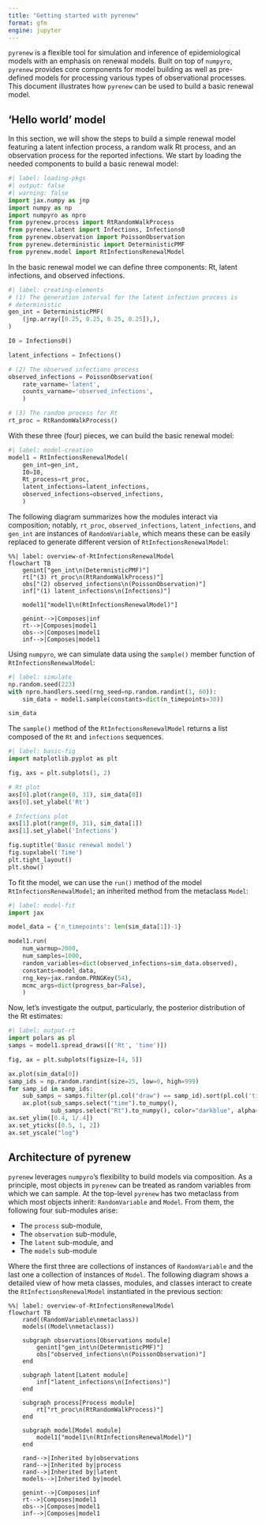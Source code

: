 ```yaml
---
title: "Getting started with pyrenew"
format: gfm
engine: jupyter
---
```


`pyrenew` is a flexible tool for simulation and inference of epidemiological models with an emphasis on renewal models. Built on top of `numpyro`, `pyrenew` provides core components for model building as well as pre-defined models for processing various types of observational processes. This document illustrates how `pyrenew` can be used to build a basic renewal model.

## 'Hello world' model

In this section, we will show the steps to build a simple renewal model featuring a latent infection process, a random walk Rt process, and an observation process for the reported infections. We start by loading the needed components to build a basic renewal model:

```python
#| label: loading-pkgs
#| output: false
#| warning: false
import jax.numpy as jnp
import numpy as np
import numpyro as npro
from pyrenew.process import RtRandomWalkProcess
from pyrenew.latent import Infections, Infections0
from pyrenew.observation import PoissonObservation
from pyrenew.deterministic import DeterministicPMF
from pyrenew.model import RtInfectionsRenewalModel
```

In the basic renewal model we can define three components: Rt, latent infections, and observed infections.

```python
#| label: creating-elements
# (1) The generation interval for the latent infection process is
# deterministic
gen_int = DeterministicPMF(
    (jnp.array([0.25, 0.25, 0.25, 0.25]),),
)

I0 = Infections0()

latent_infections = Infections()

# (2) The observed infections process
observed_infections = PoissonObservation(
    rate_varname='latent',
    counts_varname='observed_infections',
    )

# (3) The random process for Rt
rt_proc = RtRandomWalkProcess()
```

With these three (four) pieces, we can build the basic renewal model:

```python
#| label: model-creation
model1 = RtInfectionsRenewalModel(
    gen_int=gen_int,
    I0=I0,
    Rt_process=rt_proc,
    latent_infections=latent_infections,
    observed_infections=observed_infections,
    )
```

The following diagram summarizes how the modules interact via composition; notably, `rt_proc`, `observed_infections`, `latent_infections`, and `gen_int` are instances of `RandomVariable`, which means these can be easily replaced to generate different version of `RtInfectionsRenewalModel`:

```mermaid
%%| label: overview-of-RtInfectionsRenewalModel
flowchart TB
    genint["gen_int\n(DetermnisticPMF)"]
    rt["(3) rt_proc\n(RtRandomWalkProcess)"]
    obs["(2) observed_infections\n(PoissonObservation)"]
    inf["(1) latent_infections\n(Infections)"]

    model1["model1\n(RtInfectionsRenewalModel)"]

    genint-->|Composes|inf
    rt-->|Composes|model1
    obs-->|Composes|model1
    inf-->|Composes|model1
```

Using `numpyro`, we can simulate data using the `sample()` member function of `RtInfectionsRenewalModel`:

```python
#| label: simulate
np.random.seed(223)
with npro.handlers.seed(rng_seed=np.random.randint(1, 60)):
    sim_data = model1.sample(constants=dict(n_timepoints=30))

sim_data
```

The `sample()` method of the `RtInfectionsRenewalModel` returns a list composed of the `Rt` and `infections` sequences.

```python
#| label: basic-fig
import matplotlib.pyplot as plt

fig, axs = plt.subplots(1, 2)

# Rt plot
axs[0].plot(range(0, 31), sim_data[0])
axs[0].set_ylabel('Rt')

# Infections plot
axs[1].plot(range(0, 31), sim_data[1])
axs[1].set_ylabel('Infections')

fig.suptitle('Basic renewal model')
fig.supxlabel('Time')
plt.tight_layout()
plt.show()
```

To fit the model, we can use the `run()` method of the model `RtInfectionsRenewalModel`; an inherited method from the metaclass `Model`:

```python
#| label: model-fit
import jax

model_data = {'n_timepoints': len(sim_data[1])-1}

model1.run(
    num_warmup=2000,
    num_samples=1000,
    random_variables=dict(observed_infections=sim_data.observed),
    constants=model_data,
    rng_key=jax.random.PRNGKey(54),
    mcmc_args=dict(progress_bar=False),
    )
```

Now, let's investigate the output, particularly, the posterior distribution of the Rt estimates:

```python
#| label: output-rt
import polars as pl
samps = model1.spread_draws([('Rt', 'time')])

fig, ax = plt.subplots(figsize=[4, 5])

ax.plot(sim_data[0])
samp_ids = np.random.randint(size=25, low=0, high=999)
for samp_id in samp_ids:
    sub_samps = samps.filter(pl.col("draw") == samp_id).sort(pl.col('time'))
    ax.plot(sub_samps.select("time").to_numpy(),
            sub_samps.select("Rt").to_numpy(), color="darkblue", alpha=0.1)
ax.set_ylim([0.4, 1/.4])
ax.set_yticks([0.5, 1, 2])
ax.set_yscale("log")
```

## Architecture of pyrenew

`pyrenew` leverages `numpyro`'s flexibility to build models via composition. As a principle, most objects in `pyrenew` can be treated as random variables from which we can sample. At the top-level `pyrenew` has two metaclass from which most objects inherit: `RandomVariable` and `Model`. From them, the following four sub-modules arise:

- The `process` sub-module,
- The `observation` sub-module,
- The `latent` sub-module, and
- The `models` sub-module

Where the first three are collections of instances of `RandomVariable` and the last one a collection of instances of `Model`. The following diagram shows a detailed view of how meta classes, modules, and classes interact to create the `RtInfectionsRenewalModel` instantiated in the previous section:

```mermaid
%%| label: overview-of-RtInfectionsRenewalModel
flowchart TB
    rand((RandomVariable\nmetaclass))
    models((Model\nmetaclass))

    subgraph observations[Observations module]
        genint["gen_int\n(DetermnisticPMF)"]
        obs["observed_infections\n(PoissonObservation)"]
    end

    subgraph latent[Latent module]
        inf["latent_infections\n(Infections)"]
    end

    subgraph process[Process module]
        rt["rt_proc\n(RtRandomWalkProcess)"]
    end

    subgraph model[Model module]
        model1["model1\n(RtInfectionsRenewalModel)"]
    end

    rand-->|Inherited by|observations
    rand-->|Inherited by|process
    rand-->|Inherited by|latent
    models-->|Inherited by|model

    genint-->|Composes|inf
    rt-->|Composes|model1
    obs-->|Composes|model1
    inf-->|Composes|model1
```
